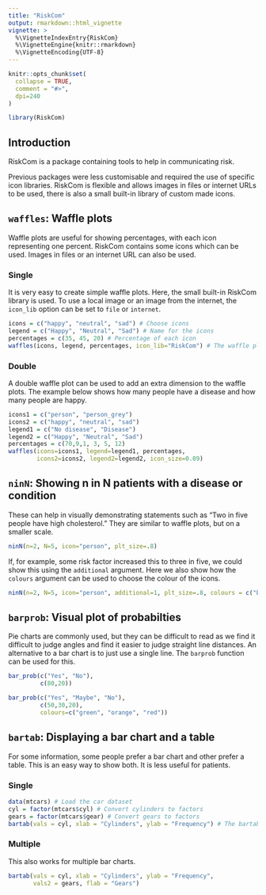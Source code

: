 ---
title: "RiskCom"
output: rmarkdown::html_vignette
vignette: >
  %\VignetteIndexEntry{RiskCom}
  %\VignetteEngine{knitr::rmarkdown}
  %\VignetteEncoding{UTF-8}
---

```{r, include = FALSE}
knitr::opts_chunk$set(
  collapse = TRUE,
  comment = "#>",
  dpi=240
)
```

```{r setup}
library(RiskCom)
```

## Introduction

RiskCom is a package containing tools to help in communicating risk.

Previous packages were less customisable and required the use of specific icon libraries. RiskCom is flexible and allows images in files or internet URLs to be used, there is also a small built-in library of custom made icons.

## `waffles`: Waffle plots 

Waffle plots are useful for showing percentages, with each icon representing one percent. RiskCom contains some icons which can be used. Images in files or an internet URL can also be used.

### Single

It is very easy to create simple waffle plots. Here, the small built-in RiskCom library is used. To use a local image or an image from the internet, the `icon_lib` option can be set to `file` or `internet`.

```{r, fig.width=7, fig.height=5, out.width="100%"}
icons = c("happy", "neutral", "sad") # Choose icons
legend = c("Happy", "Neutral", "Sad") # Name for the icons
percentages = c(35, 45, 20) # Percentage of each icon
waffles(icons, legend, percentages, icon_lib="RiskCom") # The waffle plot function
```

### Double

A double waffle plot can be used to add an extra dimension to the waffle plots. The example below shows how many people have a disease and how many people are happy.

```{r, fig.width=7, fig.height=5, out.width="100%"}
icons1 = c("person", "person_grey")
icons2 = c("happy", "neutral", "sad")
legend1 = c("No disease", "Disease")
legend2 = c("Happy", "Neutral", "Sad")
percentages = c(70,9,1, 3, 5, 12)
waffles(icons=icons1, legend=legend1, percentages,
        icons2=icons2, legend2=legend2, icon_size=0.09)
```

## `ninN`: Showing n in N patients with a disease or condition

These can help in visually demonstrating statements such as "Two in five people have high cholesterol." They are similar to waffle plots, but on a smaller scale.

```{r, fig.height=1, fig.width=5, out.width="100%"}
ninN(n=2, N=5, icon="person", plt_size=.8)
```

If, for example, some risk factor increased this to three in five, we could show this using the `additional` argument. Here we also show how the `colours` argument can be used to choose the colour of the icons.

```{r, fig.height=1, fig.width=5, out.width="100%"}
ninN(n=2, N=5, icon="person", additional=1, plt_size=.8, colours = c("black", "blue", "lightgrey"))
```

## `barprob`: Visual plot of probabilties

Pie charts are commonly used, but they can be difficult to read as we find it difficult to judge angles and find it easier to judge straight line distances. An alternative to a bar chart is to just use a single line. The `barprob` function can be used for this. 

```{r}
bar_prob(c("Yes", "No"), 
         c(80,20))

```

```{r}
bar_prob(c("Yes", "Maybe", "No"), 
         c(50,30,20),
         colours=c("green", "orange", "red"))
```

## `bartab`: Displaying a bar chart and a table

For some information, some people prefer a bar chart and other prefer a table. This is an easy way to show both. It is less useful for patients.


### Single

```{r, fig.height=7, fig.width=7, out.width="100%"}
data(mtcars) # Load the car dataset
cyl = factor(mtcars$cyl) # Convert cylinders to factors
gears = factor(mtcars$gear) # Convert gears to factors
bartab(vals = cyl, xlab = "Cylinders", ylab = "Frequency") # The bartab function
```

### Multiple

This also works for multiple bar charts. 

```{r, fig.height=7, fig.width=7, out.width="100%"}
bartab(vals = cyl, xlab = "Cylinders", ylab = "Frequency",
       vals2 = gears, flab = "Gears")
```
